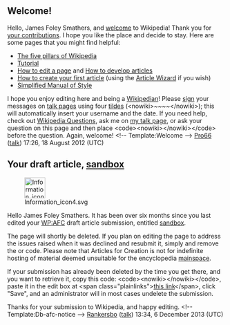 <article id="36756492" title=User talk:James Foley Smathers>
	<talkpage id="36756492" title="User talk:James Foley Smathers">

==Welcome!==

Hello, James Foley Smathers, and [[Wikipedia:Introduction|welcome]] to Wikipedia! Thank you for [[Special:Contributions/James Foley Smathers|your contributions]]. I hope you like the place and decide to stay. Here are some pages that you might find helpful:
*[[Wikipedia:Five pillars|The five pillars of Wikipedia]]
*[[Wikipedia:Tutorial|Tutorial]]
*[[Help:Editing|How to edit a page]] and [[Wikipedia:Article development|How to develop articles]]
*[[Wikipedia:Your first article|How to create your first article]] (using the [[Wikipedia:Article wizard|Article Wizard]] if you wish)
*[[Wikipedia:Simplified Manual of Style|Simplified Manual of Style]]
I hope you enjoy editing here and being a [[Wikipedia:Wikipedians|Wikipedian]]! Please [[Wikipedia:Signatures|sign]] your messages on [[Help:Using talk pages|talk page]]s using four [[tilde]]s (&lt;nowiki&gt;~~~~&lt;/nowiki&gt;); this will automatically insert your username and the date. If you need help, check out [[Wikipedia:Questions]], ask me on [[user talk:Pro66|my talk page]], or ask your question on this page and then place &lt;code&gt;&lt;nowiki&gt;{{help me}}&lt;/nowiki&gt;&lt;/code&gt; before the question. Again, welcome! &lt;!-- Template:Welcome --&gt; [[User:Pro66|Pro66]] ([[User talk:Pro66|talk]]) 17:26, 18 August 2012 (UTC)
==Your draft article, [[User:James Foley Smathers/sandbox|sandbox]]==
[[File:Information icon4.svg|48px|left|alt=|link=]]

Hello James Foley Smathers. It has been over six months since you last edited your [[WP:AFC]] draft article submission, entitled [[User:James Foley Smathers/sandbox|sandbox]]. 

The page will shortly be deleted. If you plan on editing the page to address the issues raised when it was declined and resubmit it, simply {{edit|User:James Foley Smathers/sandbox|edit the submission}} and remove the {{tlc|db-afc}} or {{tlc|db-g13}} code. Please note that Articles for Creation is not for indefinite hosting of material deemed unsuitable for the encyclopedia [[WP:mainspace|mainspace]].

If your submission has already been deleted by the time you get there, and you want to retrieve it, copy this code: &lt;code&gt;&lt;nowiki&gt;{{subst:Refund/G13|&lt;/nowiki&gt;User:James Foley Smathers/sandbox&lt;nowiki&gt;}}&lt;/nowiki&gt;&lt;/code&gt;, paste it in the edit box at &lt;span class=&quot;plainlinks&quot;&gt;[http://en.wikipedia.org/w/index.php?title=Wikipedia:Requests_for_undeletion&amp;action=edit&amp;section=new this link]&lt;/span&gt;, click &quot;Save&quot;, and an administrator will in most cases undelete the submission.

Thanks for your submission to Wikipedia, and happy editing. &lt;!-- Template:Db-afc-notice --&gt;  [[User:Rankersbo|Rankersbo]] ([[User talk:Rankersbo|talk]]) 13:34, 6 December 2013 (UTC)
	</talkpage>
</article>